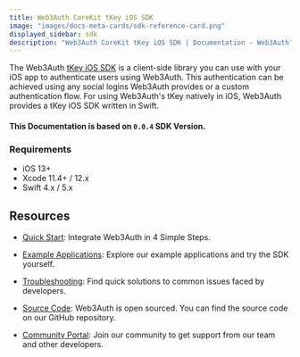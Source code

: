 ```yaml
---
title: Web3Auth CoreKit tKey iOS SDK
image: "images/docs-meta-cards/sdk-reference-card.png"
displayed_sidebar: sdk
description: "Web3Auth CoreKit tKey iOS SDK | Documentation - Web3Auth"
---
```


The Web3Auth [tKey iOS SDK](https://github.com/tkey/tkey-ios) is a client-side library you can use with your iOS app to authenticate users using
Web3Auth. This authentication can be achieved using any social logins Web3Auth provides or a custom authentication flow. For using Web3Auth's tKey
natively in iOS, Web3Auth provides a tKey iOS SDK written in Swift.

#### This Documentation is based on `0.0.4` SDK Version.

### Requirements

- iOS 13+
- Xcode 11.4+ / 12.x
- Swift 4.x / 5.x

## Resources

- [Quick Start](/quick-start?product=Core+Kit&sdk=tKey+iOS+SDK&platform=iOS): Integrate Web3Auth in 4 Simple Steps.

- [Example Applications](/examples?product=Core+Kit&sdk=tKey+iOS+SDK): Explore our example applications and try the SDK yourself.

- [Troubleshooting](/troubleshooting): Find quick solutions to common issues faced by developers.

- [Source Code](https://github.com/tkey/tkey-ios): Web3Auth is open sourced. You can find the source code on our GitHub repository.

- [Community Portal](https://web3auth.io/community/c/help-core-kit/core-kit-tkey-ios/27): Join our community to get support from our team and other
  developers.
